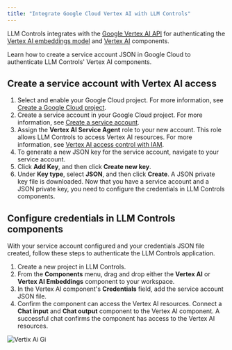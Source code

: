 ```yaml
---
title: "Integrate Google Cloud Vertex AI with LLM Controls"
---
```


LLM Controls integrates with the [Google Vertex AI API](https://console.cloud.google.com/marketplace/product/google/aiplatform.googleapis.com) for authenticating the [Vertex AI embeddings model](https://docs.llmcontrols.ai/Components/Embeddings#vertexai-embeddings) and [Vertex AI](https://devrel.mintlify.app/Components/Models#vertexai) components.

Learn how to create a service account JSON in Google Cloud to authenticate LLM Controls' Vertex AI components.

## **Create a service account with Vertex AI access**

1. Select and enable your Google Cloud project. For more information, see [Create a Google Cloud project](https://developers.google.com/workspace/guides/create-project).
2. Create a service account in your Google Cloud project. For more information, see [Create a service account](https://developers.google.com/workspace/guides/create-credentials#service-account).
3. Assign the **Vertex AI Service Agent** role to your new account. This role allows LLM Controls to access Vertex AI resources. For more information, see [Vertex AI access control with IAM](https://cloud.google.com/vertex-ai/docs/general/access-control).
4. To generate a new JSON key for the service account, navigate to your service account.
5. Click **Add Key**, and then click **Create new key**.
6. Under **Key type**, select **JSON**, and then click **Create**. A JSON private key file is downloaded. Now that you have a service account and a JSON private key, you need to configure the credentials in LLM Controls components.

## **Configure credentials in LLM Controls components**

With your service account configured and your credentials JSON file created, follow these steps to authenticate the LLM Controls application.

1. Create a new project in LLM Controls.
2. From the **Components** menu, drag and drop either the **Vertex AI** or **Vertex AI Embeddings** component to your workspace.
3. In the Vertex AI component's **Credentials** field, add the service account JSON file.
4. Confirm the component can access the Vertex AI resources. Connect a **Chat input** and **Chat output** component to the Vertex AI component. A successful chat confirms the component has access to the Vertex AI resources.

![Vertix Ai Gi](/images/vertixAi.gif)